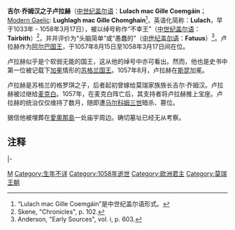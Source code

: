 {{expand|time=2015-05-29T09:27:43+00:00}}
{{Infobox royalty
| name = 卢拉赫
| succession = [[苏格兰国王|阿尔巴国王]]
| reign = 1057年8月15日-1058年3月17日
| coronation = 1057年8月于[[斯昆|斯昆]]
| predecessor = [[麥克白|麥克白]]
| successor = [[马尔科姆三世|马尔科姆三世]]
| house = {{link-en|莫瑞王朝|House of Moray}}
| birth_date = 早于1033年
| birth_place = [[慕禮|蘇格蘭莫瑞]]
| death_date = 1058年3月17日
| death_place = {{link-en|阿丁頓郡萊尼埃|Rhynie, Aberdeenshire}}
| place of burial = [[愛奧那島|愛奧那島]]
| father = {{link-en|莫瑞的吉爾·喬姆漢|Gille Coemgáin of Moray|吉爾·喬姆漢}}
| mother = {{link-en|蘇格蘭的格羅琪|Gruoch of Scotland}}
}}

'''吉尔·乔姆汉之子卢拉赫'''（[[中古爱尔兰语|中世纪盖尔语]]：'''Lulach mac Gille Coemgáin'''；[[苏格兰盖尔语|Modern Gaelic]]: '''Lughlagh mac Gille Chomghain'''<ref>“Lulach mac Gille Coemgáin”是中世纪盖尔语形式。</ref>，英语化简称：'''Lulach'''，早于1033年 - 1058年3月17日），被以绰号称作“不幸王”（[[中古爱尔兰语|中世纪盖尔语]]：'''Tairbith'''）<ref>Skene, "Chronicles", p. 102.</ref>，并并评价为“头脑简单”或“愚蠢的”（[[中古爱尔兰语|中世纪盖尔语]]：'''Fatuus'''）<ref>Anderson, "Early Sources", vol. i, p. 603.</ref>。卢拉赫作为[[苏格兰国王|阿尔巴国王]]，于1057年8月15日至1058年3月17日间在位。

卢拉赫似乎是个软弱无能的国王，这从他的绰号中亦可看出。然而，他也是史书中第一位被记载下[[加冕|加冕]]情形的[[苏格兰国王|苏格兰国王]]。1057年8月，卢拉赫在[[斯昆|斯昆]]加冕。

卢拉赫是苏格兰的格罗琪之子，后者起初曾嫁给莫瑞家族族长吉尔·乔姆汉。卢拉赫被过继给[[麦克白_(苏格兰国王)|麦克白]]。1057年，在麦克白阵亡后，其支持者将卢拉赫推上宝座。卢拉赫的统治仅仅维持了数月，随即遭[[马尔科姆三世|马尔科姆三世]]暗杀、篡位。

据信他被埋葬在[[愛奧那島|愛奧那島]]一处庙宇周边。确切墓址已经无从考察。

== 注释 ==

<references />

{{s-start}}
{{s-hou|{{link-en|莫瑞王朝|House of Moray}}||1005年||1057年8月15日}}
{{s-reg}}
{{s-bef | rows=2 | before=[[麥克白_(蘇格蘭國王)|麥克白]]}}
{{s-ttl | title=[[蘇格蘭君主列表|蘇格蘭人之王]] |years=1057年–1058年}}
{{s-aft | after=[[馬爾科姆三世|馬爾科姆三世]]}}
|-
{{s-ttl | title={{link-en|莫瑞伯爵|Earl of Moray}}|years=1057年–1058年}}
{{s-aft | after={{link-en|莫瑞的馬爾科姆|Máel Snechtai of Moray|馬爾科姆·斯內奇泰}}}}
{{s-end}}


{{苏格兰君主}}

[[Category:苏格兰君主|M]]
[[Category:生年不详|Category:生年不详]]
[[Category:1058年逝世|Category:1058年逝世]]
[[Category:欧洲君主|Category:欧洲君主]]
[[Category:莫瑞王朝|Category:莫瑞王朝]]